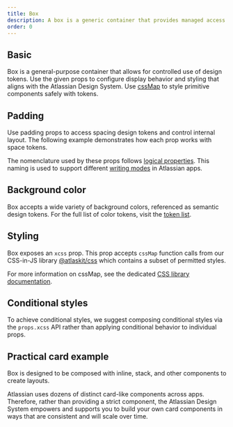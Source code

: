 ```yaml
---
title: Box
description: A box is a generic container that provides managed access to design tokens.
order: 0
---
```




<CodeDocsHeader
	name="@atlaskit/primitives"
	repository="https://bitbucket.org/atlassian/atlassian-frontend-mirror"
	directoryName="primitives"
/>

## Basic

Box is a general-purpose container that allows for controlled use of design tokens. Use the given
props to configure display behavior and styling that aligns with the Atlassian Design System. Use
[cssMap](/components/css/overview#cssmap) to style primitive components safely with tokens.

<Example Component={BoxBasic} packageName="@atlaskit/primitives/box" />

## Padding

Use padding props to access spacing design tokens and control internal layout. The following example
demonstrates how each prop works with space tokens.

<Example Component={BoxPadding} packageName="@atlaskit/primitives/box" />

The nomenclature used by these props follows
[logical properties](https://developer.mozilla.org/en-US/docs/Web/CSS/CSS_Logical_Properties). This
naming is used to support different
[writing modes](https://developer.mozilla.org/en-US/docs/Web/CSS/writing-mode) in Atlassian apps.

## Background color

Box accepts a wide variety of background colors, referenced as semantic design tokens. For the full
list of color tokens, visit the [token list](/components/tokens/all-tokens).

<Example Component={BoxBackgroundColor} packageName="@atlaskit/primitives/box" />

## Styling

Box exposes an `xcss` prop. This prop accepts `cssMap` function calls from our CSS-in-JS library
[@atlaskit/css](/components/css/overview#cssmap) which contains a subset of permitted styles.

For more information on cssMap, see the dedicated
[CSS library documentation](/components/css/overview#cssmap).

<Example Component={BoxXcss} packageName="@atlaskit/primitives/box" />

## Conditional styles

To achieve conditional styles, we suggest composing conditional styles via the `props.xcss` API
rather than applying conditional behavior to individual props.

<Example Component={BoxConditional} packageName="@atlaskit/primitives/box" />

## Practical card example

Box is designed to be composed with inline, stack, and other components to create layouts.

Atlassian uses dozens of distinct card-like components across apps. Therefore, rather than providing
a strict component, the Atlassian Design System empowers and supports you to build your own card
components in ways that are consistent and will scale over time.

<Example Component={BoxPracticalUseCase} packageName="@atlaskit/primitives/box" />
